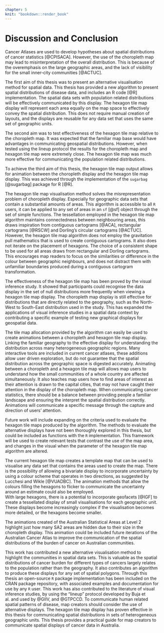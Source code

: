 ```yaml
---
chapter: 5
knit: "bookdown::render_book"
---
```



# Discussion and Conclusion {#ch:conclusion}

  <!--  Clearly state the answer to the main research question -->
Cancer Atlases are used to develop hypotheses about spatial distributions of cancer statistics [@CPISACA]. However, the use of the choropleth map may lead to misinterpretation of the overall distribution. This is because of the overemphasis on the large geographic areas, and the lack of visibility for the small inner-city communities [@ACTUC].

The first aim of this thesis was to present an alternative visualisation method for spatial data. This thesis has provided a new algorithm to present spatial distributions of disease data, and includes an R code [@R] implementation. The spatial data sets with population related distributions will be effectively communicated by this display. The hexagon tile map display will represent each area equally on the map space to effectively convey the spatial distribution. This does not require manual creation of layouts, and the displays are reusable for any data set that uses the same set of geographic units.

The second aim was to test effectiveness of the hexagon tile map relative to the choropleth map. It was expected that the familiar map base would have advantages in communicating geospatial distributions. However, when tested using the lineup protocol the results for the choropleth map and hexagon tile map were extremely close. The hexagon tile map was much more effective for communicating the population related distributions. 

To achieve the third aim of this thesis, the hexagon tile map output allows for animation between the choropleth display and the hexagon tile map display. This was achieved through the implementation of the `sugarbag` [@sugarbag] package for R [@R]. 


<!--  Summarize and reflect on the research -->
  
The hexagon tile map visualisation method solves the misrepresentation problem of choropleth display. Especially for geographic data sets that contain a substantial amounts of areas. This algorithm is accessible to all `R` users, it can be applied to any set of areas in an `sf` [@sf] object through the set of simple functions. 
The tessellation employed in the hexagon tile map algorithm maintains connectedness between neighbouring areas, this draws inspiration from contiguous cartograms [@ACA], rectangular cartograms [@RSCW] and Dorling's circular cartograms [@ACTUC]. However, the hexagon tile map algorithm does not employ the gravitation pull mathematics that is used to create contiguous cartograms. It also does not iterate on the placement of hexagons. The choice of a consistent shape to be used for all areas draws from rectangular and Dorling cartograms. This encourages map readers to focus on the similarities or difference in the colour between geographic neighbours, and does not distract them with unfamiliar boundaries produced during a contiguous cartogram transformation. 

The effectiveness of the hexagon tile map has been proved by the visual inference study. It showed that participants could recognise the data display in the set of null distributions more frequently when viewing a hexagon tile map display. The choropleth map display is still effective for distributions that are directly related to the geography, such as the North-West to South-East distribution used in the study. This has expanded the applications of visual inference studies in a spatial data context by contributing a specific example of testing new graphical displays for geospatial data.


The tile map allocation provided by the algorithm can easily be used to create animations between a choropleth and hexagon tile map display. Linking the familiar geography to the effective display for understanding the distribution across many heterogeneous geographic regions. Many interactive tools are included in current cancer atlases, these additions allow user driven exploration, but do not guarantee that the spatial distribution across the geographic space is digested accurately.
Animating between a choropleth and a hexagon tile map will allows map users to understand how the small communities of a whole country are affected simultaneously. It also teaches map users how to find areas of interest as their attention is drawn to the capital cities, that may not have caught their attention in the display of the choropleth map. When communicating cancer statistics, there should be a balance between providing people a familiar landscape and ensuring the interpret the spatial distribution correctly. Animations will communicate a specific message through the capture and direction of users' attention. 
  
  <!--  Make recommendations for future work on the topic -->
Future work will include expanding on the criteria used to evaluate the hexagon tile maps produced by the algorithm. The methods to evaluate the alternative displays have not been thoroughly explored in this thesis, but could be included as functions with the `R` implementation. This framework will be used to create relevant tests that contrast the use of the map area, and changes in the visual when the parameter of the hexagon tile map algorithm are altered.

The current hexagon tile map creates a template map that can be used to visualise any data set that contains the areas used to create the map. There is the possibility of allowing a bivariate display to incorporate uncertainty by using a colour scheme that operates in two directions, as suggested by Lucchesi and Wikle [@VUADBC].
The animation methods that allow the colours filling the hexagons to flicker to communicate the uncertainty around an estimate could also be employed.  
With large hexagons, there is a potential to incorporate geofacets [@IGF] to create a tessellated display of small visualisations for each geographic unit. These displays become increasingly complex if the visualisation becomes more detailed, or the hexagons become smaller.

The animations created of the Australian Statistical Areas at Level 2 highlight just how many SA2 areas are hidden due to their size in the choropleth display. This animation could be included future iterations of the Australian Cancer Atlas to improve the communication of the spatial distributions of the burden of cancer on Australian communities.


<!--  Show what new knowledge you have contributed -->
  
This work has contributed a new alternative visualisation method to highlight the communities in spatial data sets. This is valuable as the spatial distributions of cancer burden for different types of cancers largely relates to the population rather than the geography. It also contributes an algorithm to produce these displays for any set of spatial polygons. Through this thesis an open-source `R` package implementation has been included on the CRAN package repository, with associated examples and documentation for use by any `R` user.
This work has also contributed to the literature of visual inference studies, by using the "lineup" protocol developed by Buja et al. and used by @GIIV, and @GTPCCD.
To communicate human related spatial patterns of disease, map creators should consider the use of alternative displays. The hexagon tile map display has proven effective in this thesis for communicating spatial distributions in sets of heterogeneous geographic units. This thesis provides a practical guide for map creators to communicate spatial displays of cancer data in Australia.
